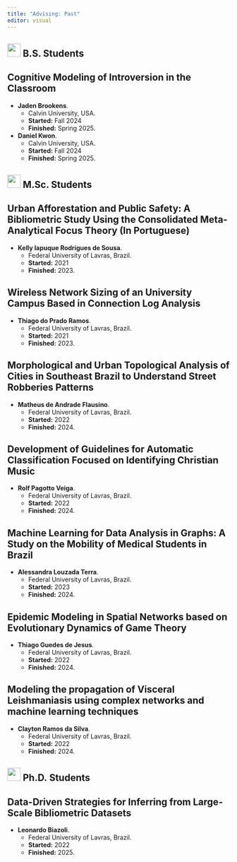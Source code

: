 ```yaml
---
title: "Advising: Past"
editor: visual
---
```


## ![](images/paste-3.png){width="30"} B.S. Students

:::{.callout-note}
## Cognitive Modeling of Introversion in the Classroom
- **Jaden Brookens**. 
  - Calvin University, USA. 
  - **Started:** Fall 2024
  - **Finished:** Spring 2025.
- **Daniel Kwon**. 
  - Calvin University, USA. 
  - **Started:** Fall 2024
  - **Finished:** Spring 2025.
:::

## ![](images/paste-2.png){width="30"} M.Sc. Students

::: {.callout-note}
## Urban Afforestation and Public Safety: A Bibliometric Study Using the Consolidated Meta-Analytical Focus Theory (In Portuguese)
- **Kelly Iapuque Rodrigues de Sousa**. 
  - Federal University of Lavras, Brazil. 
  - **Started:** 2021
  - **Finished:** 2023.
:::

::: {.callout-note}
## Wireless Network Sizing of an University Campus Based in Connection Log Analysis
- **Thiago do Prado Ramos**. 
  - Federal University of Lavras, Brazil.
  - **Started:** 2021
  - **Finished:** 2023.
:::

::: {.callout-note}
## Morphological and Urban Topological Analysis of Cities in Southeast Brazil to Understand Street Robberies Patterns
- **Matheus de Andrade Flausino**. 
  - Federal University of Lavras, Brazil. 
  - **Started:** 2022
  - **Finished:** 2024.
:::

::: {.callout-note}
## Development of Guidelines for Automatic Classification Focused on Identifying Christian Music
- **Rolf Pagotto Veiga**. 
  - Federal University of Lavras, Brazil. 
  - **Started:** 2022
  - **Finished:** 2024.
:::

::: {.callout-note}
## Machine Learning for Data Analysis in Graphs: A Study on the Mobility of Medical Students in Brazil
- **Alessandra Louzada Terra**. 
  - Federal University of Lavras, Brazil. 
  - **Started:** 2023
  - **Finished:** 2024.
:::

::: {.callout-note}
## Epidemic Modeling in Spatial Networks based on Evolutionary Dynamics of Game Theory
- **Thiago Guedes de Jesus**. 
  - Federal University of Lavras, Brazil. 
  - **Started:** 2022
  - **Finished:** 2024.
:::

::: {.callout-note}
## Modeling the propagation of Visceral Leishmaniasis using complex networks and machine learning techniques
- **Clayton Ramos da Silva**. 
  - Federal University of Lavras, Brazil. 
  - **Started:** 2022
  - **Finished:** 2024.
:::

## ![](images/paste-1.png){width="30"} Ph.D. Students

::: {.callout-note}
## Data-Driven Strategies for Inferring from Large-Scale Bibliometric Datasets
- **Leonardo Biazoli**.
  - Federal University of Lavras, Brazil.
  - **Started:** 2022
  - **Finished:** 2025.
:::
